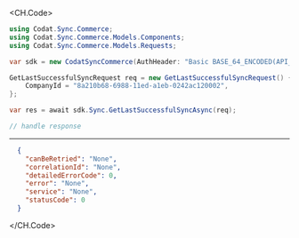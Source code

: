 
<CH.Code>
```csharp GetLastSuccessfulSync.cs
using Codat.Sync.Commerce;
using Codat.Sync.Commerce.Models.Components;
using Codat.Sync.Commerce.Models.Requests;

var sdk = new CodatSyncCommerce(AuthHeader: "Basic BASE_64_ENCODED(API_KEY)");

GetLastSuccessfulSyncRequest req = new GetLastSuccessfulSyncRequest() {
    CompanyId = "8a210b68-6988-11ed-a1eb-0242ac120002",
};

var res = await sdk.Sync.GetLastSuccessfulSyncAsync(req);

// handle response
```
---

```json Example Response
  {
    "canBeRetried": "None",
    "correlationId": "None",
    "detailedErrorCode": 0,
    "error": "None",
    "service": "None",
    "statusCode": 0
  }
```
</CH.Code>
